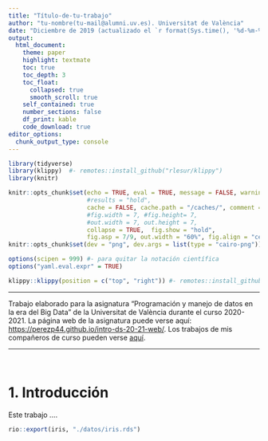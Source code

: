 ```yaml
---
title: "Título-de-tu-trabajo"
author: "tu-nombre(tu-mail@alumni.uv.es). Universitat de València"
date: "Diciembre de 2019 (actualizado el `r format(Sys.time(), '%d-%m-%Y')`)"
output:
  html_document:
    theme: paper
    highlight: textmate 
    toc: true
    toc_depth: 3 
    toc_float: 
      collapsed: true
      smooth_scroll: true
    self_contained: true
    number_sections: false
    df_print: kable
    code_download: true
editor_options: 
  chunk_output_type: console
---
```


```r
library(tidyverse)
library(klippy)  #- remotes::install_github("rlesur/klippy")
library(knitr)
```

```r
knitr::opts_chunk$set(echo = TRUE, eval = TRUE, message = FALSE, warning = FALSE, 
                      #results = "hold",
                      cache = FALSE, cache.path = "/caches/", comment = "#>",
                      #fig.width = 7, #fig.height= 7,   
                      #out.width = 7, out.height = 7,
                      collapse = TRUE,  fig.show = "hold",
                      fig.asp = 7/9, out.width = "60%", fig.align = "center")
knitr::opts_chunk$set(dev = "png", dev.args = list(type = "cairo-png"))
```

```r
options(scipen = 999) #- para quitar la notación científica
options("yaml.eval.expr" = TRUE) 
```


```r
klippy::klippy(position = c("top", "right")) #- remotes::install_github("rlesur/klippy")
```

-----------------

Trabajo elaborado para la asignatura "Programación y manejo de datos en la era del Big Data" de la Universitat de València durante el curso 2020-2021. La página web de la asignatura puede verse aquí: <https://perezp44.github.io/intro-ds-20-21-web/>. Los trabajos de mis compañeros de curso pueden verse [aquí](https://perezp44.github.io/intro-ds-20-21-web/07-trabajos.html).

---------------

<br>

# 1. Introducción

Este trabajo ....

```r
rio::export(iris, "./datos/iris.rds")
```

